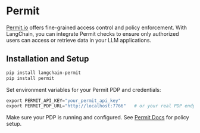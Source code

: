 # Permit

[Permit.io](https://permit.io/) offers fine-grained access control and policy enforcement. With LangChain, you can integrate Permit checks to ensure only authorized users can access or retrieve data in your LLM applications.

## Installation and Setup

```bash
pip install langchain-permit
pip install permit
```

Set environment variables for your Permit PDP and credentials:

```python
export PERMIT_API_KEY="your_permit_api_key"
export PERMIT_PDP_URL="http://localhost:7766"   # or your real PDP endpoint
```

Make sure your PDP is running and configured. See [Permit Docs](https://docs.permit.io/sdk/python/quickstart-python/#2-setup-your-pdp-policy-decision-point-container) for policy setup.